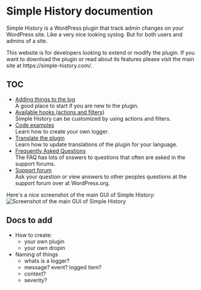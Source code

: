 
# Simple History documention

Simple History is a WordPress plugin that track admin changes on your WordPress site.
Like a very nice looking syslog. But for both users and admins of a site.

<Callout>
	This website is for developers looking to extend or modify the plugin. If you
	want to download the plugin or read about its features please visit the main
	site at https://simple-history.com/.
</Callout>

## TOC

- [Adding things to the log](/logging)  
  A good place to start if you are new to the plugin.
- [Available hooks (actions and filters)](/hooks)  
  Simple History can be customized by using actions and filters.
- [Code examples](code-examples)  
  Learn how to create your own logger.
- [Translate the plugin](translate)  
  Learn how to update translations of the plugin for your language.
- [Frequently Asked Questions](faq)  
  The FAQ has lots of snswers to questions that often are asked in the support forums.
- [Support forum](https://wordpress.org/support/plugin/simple-history/)  
  Ask your question or view answers to other peoples questions at the support forum over at WordPress.org.

Here's a nice screenshot of the main GUI of Simple History:
![Screenshot of the main GUI of Simple History](../public/images/simple-history-screenshot.png)

## Docs to add

- How to create:
  - your own plugin
  - your own dropin
- Naming of things
  - whats is a logger?
  - message? event? logged item?
  - context?
  - severity?

